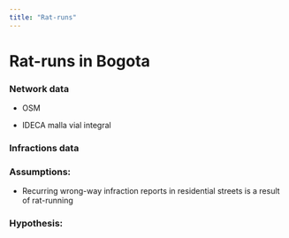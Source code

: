 ```yaml
---
title: "Rat-runs"
---
```


# Rat-runs in Bogota


### Network data
-  OSM

-  IDECA malla vial integral




### Infractions data




### Assumptions:
- Recurring wrong-way infraction reports in residential streets is a result of rat-running



### Hypothesis: 